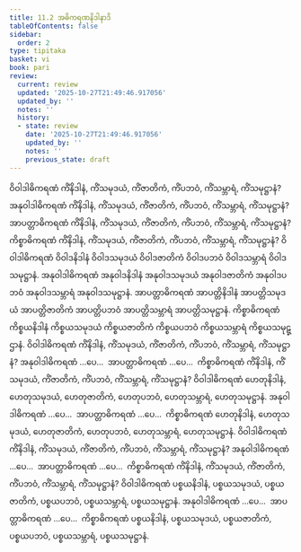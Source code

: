 ```yaml
---
title: 11.2 အဓိကရဏနိဒါနာဒိ
tableOfContents: false
sidebar:
  order: 2
type: tipitaka
basket: vi
book: pari
review:
  current: review
  updated: '2025-10-27T21:49:46.917056'
  updated_by: ''
  notes: ''
  history:
  - state: review
    date: '2025-10-27T21:49:46.917056'
    updated_by: ''
    notes: ''
    previous_state: draft
---
```



<ReviewStatus review={frontmatter.review} showDetails={true} />

<HypothesisAnnotation frontmatter={frontmatter} />

<DynamicBreadcrumb />

<Division number="342" book="pari" e="ch" v="5" p="265">

<Paragraph number="1709" book="pari">
ဝိဝါဒါဓိကရဏံ ကိံနိဒါနံ, ကိံသမုဒယံ, ကိံဇာတိကံ, ကိံပဘဝံ, ကိံသမ္ဘာရံ, ကိံသမုဋ္ဌာနံ? အနုဝါဒါဓိကရဏံ ကိံနိဒါနံ, ကိံသမုဒယံ, ကိံဇာတိကံ, ကိံပဘဝံ, ကိံသမ္ဘာရံ, ကိံသမုဋ္ဌာနံ? အာပတ္တာဓိကရဏံ ကိံနိဒါနံ, ကိံသမုဒယံ, ကိံဇာတိကံ, ကိံပဘဝံ, ကိံသမ္ဘာရံ, ကိံသမုဋ္ဌာနံ? ကိစ္စာဓိကရဏံ ကိံနိဒါနံ, ကိံသမုဒယံ, ကိံဇာတိကံ, ကိံပဘဝံ, ကိံသမ္ဘာရံ, ကိံသမုဋ္ဌာနံ?
</Paragraph>

<Paragraph number="1710" book="pari">
ဝိဝါဒါဓိကရဏံ ဝိဝါဒနိဒါနံ ဝိဝါဒသမုဒယံ ဝိဝါဒဇာတိကံ ဝိဝါဒပဘဝံ ဝိဝါဒသမ္ဘာရံ ဝိဝါဒသမုဋ္ဌာနံ. အနုဝါဒါဓိကရဏံ အနုဝါဒနိဒါနံ အနုဝါဒသမုဒယံ အနုဝါဒဇာတိကံ အနုဝါဒပဘဝံ အနုဝါဒသမ္ဘာရံ အနုဝါဒသမုဋ္ဌာနံ. အာပတ္တာဓိကရဏံ အာပတ္တိနိဒါနံ အာပတ္တိသမုဒယံ အာပတ္တိဇာတိကံ အာပတ္တိပဘဝံ အာပတ္တိသမ္ဘာရံ အာပတ္တိသမုဋ္ဌာနံ. ကိစ္စာဓိကရဏံ ကိစ္စယနိဒါနံ ကိစ္စယသမုဒယံ ကိစ္စယဇာတိကံ ကိစ္စယပဘဝံ ကိစ္စယသမ္ဘာရံ ကိစ္စယသမုဋ္ဌာနံ.
</Paragraph>

<Paragraph number="1711" book="pari">
ဝိဝါဒါဓိကရဏံ ကိံနိဒါနံ, ကိံသမုဒယံ, ကိံဇာတိကံ, ကိံပဘဝံ, ကိံသမ္ဘာရံ, ကိံသမုဋ္ဌာနံ? အနုဝါဒါဓိကရဏံ …ပေ…  အာပတ္တာဓိကရဏံ …ပေ…  ကိစ္စာဓိကရဏံ ကိံနိဒါနံ, ကိံသမုဒယံ, ကိံဇာတိကံ, ကိံပဘဝံ, ကိံသမ္ဘာရံ, ကိံသမုဋ္ဌာနံ?
</Paragraph>

<Paragraph number="1712" book="pari">
ဝိဝါဒါဓိကရဏံ ဟေတုနိဒါနံ, ဟေတုသမုဒယံ, ဟေတုဇာတိကံ, ဟေတုပဘဝံ, ဟေတုသမ္ဘာရံ, ဟေတုသမုဋ္ဌာနံ. အနုဝါဒါဓိကရဏံ …ပေ…  အာပတ္တာဓိကရဏံ …ပေ…  ကိစ္စာဓိကရဏံ ဟေတုနိဒါနံ, ဟေတုသမုဒယံ, ဟေတုဇာတိကံ, ဟေတုပဘဝံ, ဟေတုသမ္ဘာရံ, ဟေတုသမုဋ္ဌာနံ.
</Paragraph>

<Paragraph number="1713" book="pari">
ဝိဝါဒါဓိကရဏံ ကိံနိဒါနံ, ကိံသမုဒယံ, ကိံဇာတိကံ, ကိံပဘဝံ, ကိံသမ္ဘာရံ, ကိံသမုဋ္ဌာနံ? အနုဝါဒါဓိကရဏံ …ပေ…  အာပတ္တာဓိကရဏံ …ပေ…  ကိစ္စာဓိကရဏံ ကိံနိဒါနံ, ကိံသမုဒယံ, ကိံဇာတိကံ, ကိံပဘဝံ, ကိံသမ္ဘာရံ, ကိံသမုဋ္ဌာနံ?
</Paragraph>

<Paragraph number="1714" book="pari">
ဝိဝါဒါဓိကရဏံ ပစ္စယနိဒါနံ, ပစ္စယသမုဒယံ, ပစ္စယဇာတိကံ, ပစ္စယပဘဝံ, ပစ္စယသမ္ဘာရံ, ပစ္စယသမုဋ္ဌာနံ. အနုဝါဒါဓိကရဏံ …ပေ…  အာပတ္တာဓိကရဏံ …ပေ…  ကိစ္စာဓိကရဏံ ပစ္စယနိဒါနံ, ပစ္စယသမုဒယံ, ပစ္စယဇာတိကံ, ပစ္စယပဘဝံ, ပစ္စယသမ္ဘာရံ, ပစ္စယသမုဋ္ဌာနံ.
</Paragraph>
</Division>